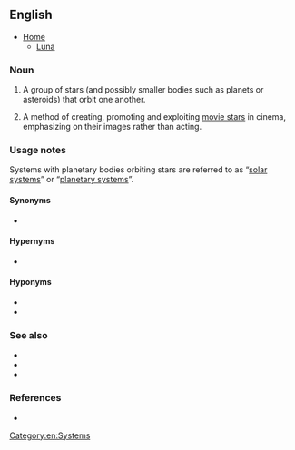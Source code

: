 ==English==
*[[Home]]
**[[Luna]]
===Noun===
{{en-noun}}

# {{lb|en|star}} A group of stars (and possibly smaller bodies such as planets or asteroids) that orbit one another.
# {{lb|en|film}} A method of creating, promoting and exploiting [[movie star]]s in cinema, emphasizing on their images rather than acting.

===Usage notes===
Systems with planetary bodies orbiting stars are referred to as “[[solar system]]s” or “[[planetary system]]s”.

====Synonyms====
* {{l|en|stellar system}}

====Hypernyms====
* {{l|en|system}}

====Hyponyms====
* {{l|en|binary star}}
* {{l|en|double star}}

===See also===
* {{l|en|constellation}}
* {{l|en|planetary system}}
* {{l|en|solar system}}

===References===
* {{pedia}}

[[Category:en:Systems]]